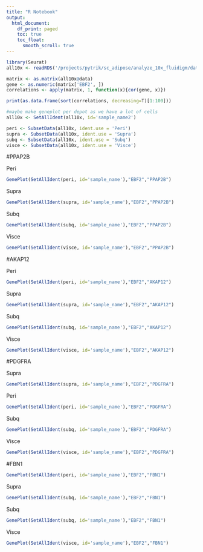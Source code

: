 ```yaml
---
title: "R Notebook"
output:
  html_document:
    df_print: paged
    toc: true
    toc_float: 
      smooth_scroll: true
---
```



```r
library(Seurat)
all10x <- readRDS('/projects/pytrik/sc_adipose/analyze_10x_fluidigm/data/10x')
```


```r
matrix <- as.matrix(all10x@data)
gene <- as.numeric(matrix['EBF2', ])
correlations <- apply(matrix, 1, function(x){cor(gene, x)})
```

```r
print(as.data.frame(sort(correlations, decreasing=T)[1:100]))
```


```r
#maybe make geneplot per depot as we have a lot of cells
all10x <- SetAllIdent(all10x, id='sample_name2')

peri <- SubsetData(all10x, ident.use = 'Peri')
supra <- SubsetData(all10x, ident.use = 'Supra')
subq <- SubsetData(all10x, ident.use = 'Subq')
visce <- SubsetData(all10x, ident.use = 'Visce')
```

#PPAP2B

Peri

```r
GenePlot(SetAllIdent(peri, id='sample_name'),"EBF2","PPAP2B")
```

Supra

```r
GenePlot(SetAllIdent(supra, id='sample_name'),"EBF2","PPAP2B")
```

Subq

```r
GenePlot(SetAllIdent(subq, id='sample_name'),"EBF2","PPAP2B")
```

Visce

```r
GenePlot(SetAllIdent(visce, id='sample_name'),"EBF2","PPAP2B")
```

#AKAP12

Peri

```r
GenePlot(SetAllIdent(peri, id='sample_name'),"EBF2","AKAP12")
```

Supra

```r
GenePlot(SetAllIdent(supra, id='sample_name'),"EBF2","AKAP12")
```

Subq

```r
GenePlot(SetAllIdent(subq, id='sample_name'),"EBF2","AKAP12")
```

Visce

```r
GenePlot(SetAllIdent(visce, id='sample_name'),"EBF2","AKAP12")
```

#PDGFRA

Supra

```r
GenePlot(SetAllIdent(supra, id='sample_name'),"EBF2","PDGFRA")
```

Peri 

```r
GenePlot(SetAllIdent(peri, id='sample_name'),"EBF2","PDGFRA")
```

Subq

```r
GenePlot(SetAllIdent(subq, id='sample_name'),"EBF2","PDGFRA")
```

Visce

```r
GenePlot(SetAllIdent(visce, id='sample_name'),"EBF2","PDGFRA")
```

#FBN1

```r
GenePlot(SetAllIdent(peri, id='sample_name'),"EBF2","FBN1")
```

Supra

```r
GenePlot(SetAllIdent(subq, id='sample_name'),"EBF2","FBN1")
```

Subq

```r
GenePlot(SetAllIdent(subq, id='sample_name'),"EBF2","FBN1")
```

Visce

```r
GenePlot(SetAllIdent(visce, id='sample_name'),"EBF2","FBN1")
```


